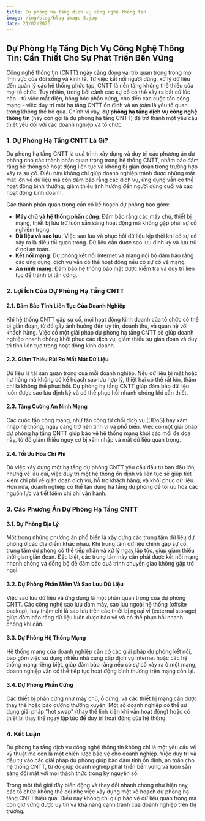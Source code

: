 ```yaml
---
title: Dự phòng hạ tầng dịch vụ công nghệ thông tin
image: /img/blog/blog-image-3.jpg
date: 21/02/2025
---
```


## Dự Phòng Hạ Tầng Dịch Vụ Công Nghệ Thông Tin: Cần Thiết Cho Sự Phát Triển Bền Vững

Công nghệ thông tin (CNTT) ngày càng đóng vai trò quan trọng trong mọi lĩnh vực của đời sống và kinh tế. Từ việc kết nối người dùng, xử lý dữ liệu đến quản lý các hệ thống phức tạp, CNTT là nền tảng không thể thiếu của mọi tổ chức. Tuy nhiên, trong bối cảnh các sự cố có thể xảy ra bất cứ lúc nào – từ việc mất điện, hỏng hóc phần cứng, cho đến các cuộc tấn công mạng – việc duy trì một hạ tầng CNTT ổn định và an toàn là yếu tố quan trọng không thể bỏ qua. Chính vì vậy, **dự phòng hạ tầng dịch vụ công nghệ thông tin** (hay còn gọi là dự phòng hạ tầng CNTT) đã trở thành một yêu cầu thiết yếu đối với các doanh nghiệp và tổ chức.

### 1. Dự Phòng Hạ Tầng CNTT Là Gì?

Dự phòng hạ tầng CNTT là quá trình xây dựng và duy trì các phương án dự phòng cho các thành phần quan trọng trong hệ thống CNTT, nhằm bảo đảm rằng hệ thống sẽ hoạt động liên tục và không bị gián đoạn trong trường hợp xảy ra sự cố. Điều này không chỉ giúp doanh nghiệp tránh được những mất mát lớn về dữ liệu mà còn đảm bảo rằng các dịch vụ, ứng dụng vẫn có thể hoạt động bình thường, giảm thiểu ảnh hưởng đến người dùng cuối và các hoạt động kinh doanh.

Các thành phần quan trọng cần có kế hoạch dự phòng bao gồm:

- **Máy chủ và hệ thống phần cứng**: Đảm bảo rằng các máy chủ, thiết bị mạng, thiết bị lưu trữ luôn sẵn sàng hoạt động mà không gặp phải sự cố nghiêm trọng.
- **Dữ liệu và sao lưu**: Việc sao lưu và phục hồi dữ liệu kịp thời khi có sự cố xảy ra là điều tối quan trọng. Dữ liệu cần được sao lưu định kỳ và lưu trữ ở nơi an toàn.
- **Kết nối mạng**: Dự phòng kết nối internet và mạng nội bộ đảm bảo rằng các ứng dụng, dịch vụ vẫn có thể hoạt động nếu có sự cố về mạng.
- **An ninh mạng**: Đảm bảo hệ thống bảo mật được kiểm tra và duy trì liên tục để tránh bị tấn công.

### 2. Lợi Ích Của Dự Phòng Hạ Tầng CNTT

#### 2.1. Đảm Bảo Tính Liên Tục Của Doanh Nghiệp

Khi hệ thống CNTT gặp sự cố, mọi hoạt động kinh doanh của tổ chức có thể bị gián đoạn, từ đó gây ảnh hưởng đến uy tín, doanh thu, và quan hệ với khách hàng. Việc có một giải pháp dự phòng hạ tầng CNTT sẽ giúp doanh nghiệp nhanh chóng khôi phục các dịch vụ, giảm thiểu sự gián đoạn và duy trì tính liên tục trong hoạt động kinh doanh.

#### 2.2. Giảm Thiểu Rủi Ro Mất Mát Dữ Liệu

Dữ liệu là tài sản quan trọng của mỗi doanh nghiệp. Nếu dữ liệu bị mất hoặc hư hỏng mà không có kế hoạch sao lưu hợp lý, thiệt hại có thể rất lớn, thậm chí là không thể phục hồi. Dự phòng hạ tầng CNTT giúp đảm bảo dữ liệu luôn được sao lưu định kỳ và có thể phục hồi nhanh chóng khi cần thiết.

#### 2.3. Tăng Cường An Ninh Mạng

Các cuộc tấn công mạng, như tấn công từ chối dịch vụ (DDoS) hay xâm nhập hệ thống, ngày càng trở nên tinh vi và phổ biến. Việc có một giải pháp dự phòng hạ tầng CNTT giúp bảo vệ hệ thống mạng khỏi các mối đe dọa này, từ đó giảm thiểu nguy cơ bị xâm nhập và mất dữ liệu quan trọng.

#### 2.4. Tối Ưu Hóa Chi Phí

Dù việc xây dựng một hạ tầng dự phòng CNTT yêu cầu đầu tư ban đầu lớn, nhưng về lâu dài, việc duy trì một hệ thống ổn định và liên tục sẽ giúp tiết kiệm chi phí về gián đoạn dịch vụ, hỗ trợ khách hàng, và khôi phục dữ liệu. Hơn nữa, doanh nghiệp có thể tận dụng hạ tầng dự phòng để tối ưu hóa các nguồn lực và tiết kiệm chi phí vận hành.

### 3. Các Phương Án Dự Phòng Hạ Tầng CNTT

#### 3.1. Dự Phòng Địa Lý

Một trong những phương án phổ biến là xây dựng các trung tâm dữ liệu dự phòng ở các địa điểm khác nhau. Khi trung tâm dữ liệu chính gặp sự cố, trung tâm dự phòng có thể tiếp nhận và xử lý ngay lập tức, giúp giảm thiểu thời gian gián đoạn. Đặc biệt, các trung tâm này cần phải được kết nối mạng nhanh chóng và đồng bộ để đảm bảo quá trình chuyển giao không gặp trở ngại.

#### 3.2. Dự Phòng Phần Mềm Và Sao Lưu Dữ Liệu

Việc sao lưu dữ liệu và ứng dụng là một phần quan trọng của dự phòng CNTT. Các công nghệ sao lưu đám mây, sao lưu ngoài hệ thống (offsite backup), hay thậm chí là sao lưu trên các thiết bị ngoại vi (external storage) giúp đảm bảo rằng dữ liệu luôn được bảo vệ và có thể phục hồi nhanh chóng khi cần.

#### 3.3. Dự Phòng Hệ Thống Mạng

Hệ thống mạng của doanh nghiệp cần có các giải pháp dự phòng kết nối, bao gồm việc sử dụng nhiều nhà cung cấp dịch vụ internet hoặc các hệ thống mạng riêng biệt, giúp đảm bảo rằng nếu có sự cố xảy ra ở một mạng, doanh nghiệp vẫn có thể tiếp tục hoạt động bình thường trên mạng còn lại.

#### 3.4. Dự Phòng Phần Cứng

Các thiết bị phần cứng như máy chủ, ổ cứng, và các thiết bị mạng cần được thay thế hoặc bảo dưỡng thường xuyên. Một số doanh nghiệp có thể sử dụng giải pháp "hot swap" (thay thế linh kiện khi vẫn hoạt động) hoặc có thiết bị thay thế ngay lập tức để duy trì hoạt động của hệ thống.

### 4. Kết Luận

Dự phòng hạ tầng dịch vụ công nghệ thông tin không chỉ là một yêu cầu về kỹ thuật mà còn là một chiến lược bảo vệ cho doanh nghiệp. Việc duy trì và đầu tư vào các giải pháp dự phòng giúp bảo đảm tính ổn định, an toàn cho hệ thống CNTT, từ đó giúp doanh nghiệp phát triển bền vững và luôn sẵn sàng đối mặt với mọi thách thức trong kỷ nguyên số.

Trong một thế giới đầy biến động và thay đổi nhanh chóng như hiện nay, các tổ chức không thể coi nhẹ việc xây dựng một kế hoạch dự phòng hạ tầng CNTT hiệu quả. Điều này không chỉ giúp bảo vệ dữ liệu quan trọng mà còn giữ vững được uy tín và khả năng cạnh tranh của doanh nghiệp trên thị trường.
